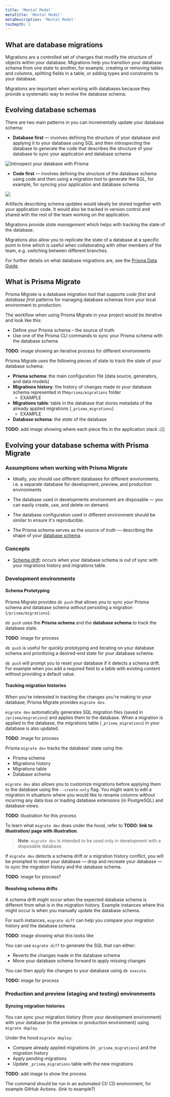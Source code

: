 ```yaml
---
title: 'Mental Model'
metaTitle: 'Mental Model'
metaDescription: 'Mental Model'
tocDepth: 2
---
```


## What are database migrations

Migrations are a controlled set of changes that modify the structure of objects within your database. Migrations help you transition your database schema from one state to another, for example, creating or removing tables and columns, splitting fields in a table, or adding types and constraints to your database.

Migrations are important when working with databases because they provide a systematic way to evolve the database schema.

## Evolving database schemas

There are two main patterns in you can incrementally update your database schema:

- **Database first** — involves defining the structure of your database and applying it to your database using SQL and then _introspecting_ the database to generate the code that describes the structure of your database to sync your application and database schema

![Introspect your database with Prisma](https://res.cloudinary.com/prismaio/image/upload/v1628761155/docs/f7itiYw.png)

- **Code first** — involves defining the structure of the database schema using code and then using a migration tool to generate the SQL, for example, for syncing your application and database schema

![](https://user-images.githubusercontent.com/33921841/188153036-2095e6d3-a0a7-43f2-9c42-110dc0ccd8b1.jpg)

Artifacts describing schema updates would ideally be stored together with your application code. It would also be tracked in version control and shared with the rest of the team working on the application.

Migrations provide _state management_ which helps with tracking the state of the database.

Migrations also allow you to replicate the state of a database at a specific point in time which is useful when collaborating with other members of the team, e.g. switching between different branches.

For further details on what database migrations are, see the [Prisma Data Guide](https://www.prisma.io/dataguide/types/relational/what-are-database-migrations).

## What is Prisma Migrate

Prisma Migrate is a database migration tool that supports _code first_ and _database first_ patterns for managing database schemas from your local environment to production.

The workflow when using Prisma Migrate in your project would be iterative and look like this:

- Define your Prisma schema – the source of truth
- Use one of the Prisma CLI commands to sync your Prisma schema with the database schema

**TODO**: image showing an iterative process for different environments

Prisma Migrate uses the following pieces of state to track the state of your database schema:

- **Prisma schema**: the main configuration file (data source, generators, and data models)
- **Migrations history**: the history of changes made to your database schema represented in the`prisma/migrations` folder
  - EXAMPLE
- **Migrations table**: table in the database that stores metadata of the already applied migrations (`_prisma_migrations`)
  - EXAMPLE
- **Database schema**: the _state_ of the database

**TODO**: add image showing where each piece fits in the application stack 👆🏽

## Evolving your database schema with Prisma Migrate

### Assumptions when working with Prisma Migrate

- Ideally, you should use different databases for different environments, i.e. a separate database for development, preview, and production environments
- The database used in developments environment are disposable — you can easily create, use, and delete on demand.
- The database configuration used in different environment should be similar to ensure it's reproducible.

- The Prisma schema serves as the source of truth — describing the shape of your [database schema](https://www.prisma.io/dataguide/intro/database-glossary#schema).

### Concepts

- [Schema drift](https://www.prisma.io/docs/guides/database/developing-with-prisma-migrate/troubleshooting-development#schema-drift): occurs when your database schema is out of sync with your migrations history and migrations table.

### Development environments

#### Schema Prototyping

Prisma Migrate provides `db push` that allows you to sync your Prisma schema and database schema without persisting a migration (`/prisma/migrations`).

`db push` uses the **Prisma schema** and the **database schema** to track the database state.

**TODO**: image for process

`db push` is useful for quickly prototyping and iterating on your database schema and prioritizing a desired-end state for your database schema.

`db push` will prompt you to reset your database if it detects a schema drift. For example when you add a required field to a table with existing content without providing a default value.

#### Tracking migration histories

When you're interested in tracking the changes you're making to your database, Prisma Migrate provides `migrate dev`.

`migrate dev` automatically generates SQL migration files (saved in `/prisma/migrations`) and applies them to the database. When a migration is applied to the database, the migrations table (`_prisma_migrations`) in your database is also updated.

**TODO**: image for process

Prisma `migrate dev` tracks the database' state using the:

- Prisma schema
- Migrations history
- Migrations table
- Database schema

`migrate dev` also allows you to customize migrations before applying them to the database using the `--create-only` flag. You might want to edit a migration in situations where you would like to rename columns without incurring any data loss or loading database extensions (in PostgreSQL) and database views.

**TODO**: illustration for this process

To learn what `migrate dev` does under the hood, refer to **TODO: link to illustration/ page with illustration**.

> **Note**: `migrate dev` is intended to be used only in development with a disposable database.

If `migrate dev` detects a schema drift or a migration history conflict, you will be prompted to reset your database — drop and recreate your database — to sync the migration history and the database schema.

**TODO**: image for process?

#### Resolving schema drifts

A schema drift might occur when the expected database schema is different from what is in the migration history. Example instances where this might occur is when you manually update the database schema.

For such instances, `migrate diff` can help you compare your migration history and the database schema.

**TODO:** image showing what this looks like

You can use `migrate diff` to generate the SQL that can either:

- Reverts the changes made in the database schema
- Move your database schema forward to apply missing changes

You can then apply the changes to your database using `db execute`.

**TODO:** image for process

### Production and preview (staging and testing) environments

#### Syncing migration histories

You can sync your migration history (from your development environment) with your database (in the preview or production environment) using `migrate deploy`.

Under the hood `migrate deploy`:

- Compare already applied migrations (in `_prisma_migrations`) and the migration history
- Apply pending migrations
- Update `_prisma_migrations` table with the new migrations

**TODO**: add image to show the process

The command should be run in an automated CI/ CD environment, for example GitHub Actions. (link to example?)
